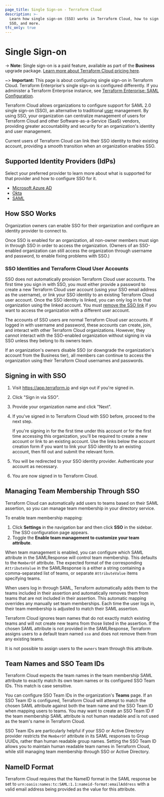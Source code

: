 ```yaml
---
page_title: Single Sign-on - Terraform Cloud
description: >-
  Learn how single sign-on (SSO) works in Terraform Cloud, how to sign in with
  SSO, and more.
tfc_only: true
---
```


# Single Sign-on

-> **Note:** Single sign-on is a paid feature, available as part of the **Business** upgrade package. [Learn more about Terraform Cloud pricing here](https://www.hashicorp.com/products/terraform/pricing).

~> **Important:** This page is about configuring single sign-on in Terraform Cloud. Terraform Enterprise's single sign-on is configured differently. If you administer a Terraform Enterprise instance, see [Terraform Enterprise: SAML Configuration](/enterprise/saml/configuration).

Terraform Cloud allows organizations to configure support for SAML 2.0 single sign-on (SSO), an alternative to traditional [user](/cloud-docs/users-teams-organizations/users) management. By using SSO, your organization can centralize management of users for Terraform Cloud and other Software-as-a-Service (SaaS) vendors, providing greater accountability and security for an organization's identity and user management.

Current users of Terraform Cloud can link their SSO identity to their existing account, providing a smooth transition when an organization enables SSO.

## Supported Identity Providers (IdPs)

Select your preferred provider to learn more about what is supported for that provider and how to configure SSO for it.

* [Microsoft Azure AD](/cloud-docs/users-teams-organizations/single-sign-on/azure-ad)
* [Okta](/cloud-docs/users-teams-organizations/single-sign-on/okta)
* [SAML](/cloud-docs/users-teams-organizations/single-sign-on/saml)

## How SSO Works

Organization owners can enable SSO for their organization and configure an identity provider to connect to.

Once SSO is enabled for an organization, all non-owner members must sign in through SSO in order to access the organization. (Owners of an SSO-enabled organization can still access the organization through username and password, to enable fixing problems with SSO.)

### SSO Identities and Terraform Cloud User Accounts

SSO does not automatically provision Terraform Cloud user accounts. The first time you sign in with SSO, you must either provide a password to create a new Terraform Cloud user account (using your SSO email address as the username), or link your SSO identity to an existing Terraform Cloud user account. Once the SSO identity is linked, you can only log in to that organization using the linked account. You must [remove the SSO link](/cloud-docs/users-teams-organizations/single-sign-on/linking-user-account#remove-sso-identity-link) if you want to access the organization with a different user account.

The accounts of SSO users are normal Terraform Cloud user accounts. If logged in with username and password, these accounts can create, join, and interact with other Terraform Cloud organizations. However, they cannot interact with the SSO-enabled organization without signing in via SSO unless they belong to its owners team.

If an organization's owners disable SSO (or downgrade the organization's account from the Business tier), all members can continue to access the organization using their Terraform Cloud usernames and passwords.

## Signing in with SSO

1. Visit <https://app.terraform.io> and sign out if you're signed in.

1. Click "Sign in via SSO".

1. Provide your organization name and click "Next".

1. If you've signed in to Terraform Cloud with SSO before, proceed to the next step.

   If you're signing in for the first time under this account or for the first time accessing this organization, you'll be required to create a new account or link to an existing account. Use the links below the account creation form if you want to link your SSO identity to an existing account, then fill out and submit the relevant form.

1. You will be redirected to your SSO identity provider. Authenticate your account as necessary.

1. You are now signed in to Terraform Cloud.

## Managing Team Membership Through SSO

Terraform Cloud can automatically add users to teams based on their SAML assertion, so you can manage team membership in your directory service.

To enable team membership mapping:

1. Click **Settings** in the navigation bar and then click **SSO** in the sidebar. The SSO configuration page appears.
1. Toggle the **Enable team management to customize your team attribute**.

When team management is enabled, you can configure which SAML attribute in the SAMLResponse will control team membership. This defaults to the `MemberOf` attribute. The expected format of the corresponding `AttributeValue` in the SAMLResponse is a either a string containing a comma-separated list of teams, or separate `AttributeValue` items specifying teams.

When users log in through SAML, Terraform automatically adds them to the teams included in their assertion and automatically removes them from teams that are not included in their assertion. This automatic mapping overrides any manually set team memberships. Each time the user logs in, their team membership is adjusted to match their SAML assertion.

Terraform Cloud ignores team names that do not exactly match existing teams and will not create new teams from those listed in the assertion. If the chosen SAML attribute is not provided in the SAMLResponse, Terraform assigns users to a default team named `sso` and does not remove them from any existing teams.

It is not possible to assign users to the `owners` team through this attribute.


## Team Names and SSO Team IDs

Terraform Cloud expects the team names in the team membership SAML attribute to exactly match its own team names or its configured SSO Team IDs. This match is case sensitive.

You can configure SSO Team IDs in the organization's **Teams** page. If an SSO Team ID is configured, Terraform Cloud will attempt to match the chosen SAML attribute against both the team name and the SSO Team ID when mapping users to teams. You may want to create an SSO Team ID if the team membership SAML attribute is not human readable and is not used as the team's name in Terraform Cloud.

SSO Team IDs are particularly helpful if your SSO or Active Directory provider restricts the `MemberOf` attribute in its SAML responses to Group UUIDs, rather than human readable group names. Setting the SSO Team ID allows you to maintain human readable team names in Terraform Cloud, while still managing team membership through SSO or Active Directory.

## NameID Format

Terraform Cloud requires that the NameID format in the SAML response be set to `urn:oasis:names:tc:SAML:1.1:nameid-format:emailAddress` with a valid email address being provided as the value for this attribute.
